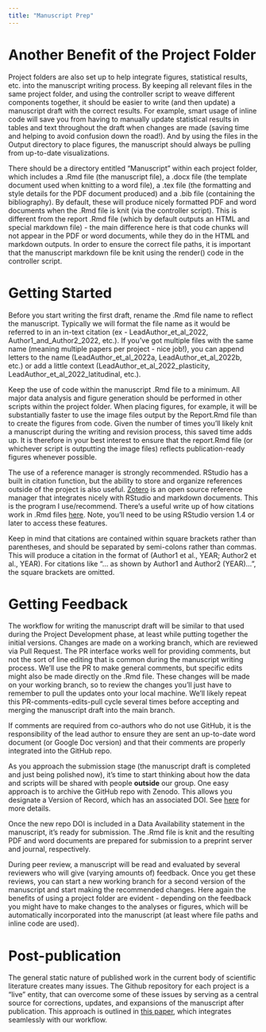 ```yaml
---
title: "Manuscript Prep"
---
```


# Another Benefit of the Project Folder

Project folders are also set up to help integrate figures, statistical results, etc. into the manuscript writing process. By keeping all relevant files in the same project folder, and using the controller script to weave different components together, it should be easier to write (and then update) a manuscript draft with the correct results. For example, smart usage of inline code will save you from having to manually update statistical results in tables and text throughout the draft when changes are made (saving time and helping to avoid confusion down the road!). And by using the files in the Output directory to place figures, the manuscript should always be pulling from up-to-date visualizations.

There should be a directory entitled "Manuscript" within each project folder, which includes a .Rmd file (the manuscript file), a .docx file (the template document used when knitting to a word file), a .tex file (the formatting and style details for the PDF document produced) and a .bib file (containing the bibliography). By default, these will produce nicely formatted PDF and word documents when the .Rmd file is knit (via the controller script). This is different from the report .Rmd file (which by default outputs an HTML and special markdown file) - the main difference here is that code chunks will not appear in the PDF or word documents, while they do in the HTML and markdown outputs. In order to ensure the correct file paths, it is important that the manuscript markdown file be knit using the render() code in the controller script.

# Getting Started

Before you start writing the first draft, rename the .Rmd file name to reflect the manuscript. Typically we will format the file name as it would be referred to in an in-text citation (ex - LeadAuthor_et_al_2022, Author1_and_Author2_2022, etc.). If you've got multiple files with the same name (meaning multiple papers per project - nice job!), you can append letters to the name (LeadAuthor_et_al_2022a, LeadAuthor_et_al_2022b, etc.) or add a little context (LeadAuthor_et_al_2022_plasticity, LeadAuthor_et_al_2022_latitudinal, etc.).

Keep the use of code within the manuscript .Rmd file to a minimum. All major data analysis and figure generation should be performed in other scripts within the project folder. When placing figures, for example, it will be substantially faster to use the image files output by the Report.Rmd file than to create the figures from code. Given the number of times you'll likely knit a manuscript during the writing and revision process, this saved time adds up. It is therefore in your best interest to ensure that the report.Rmd file (or whichever script is outputting the image files) reflects publication-ready figures whenever possible.

The use of a reference manager is strongly recommended. RStudio has a built in citation function, but the ability to store and organize references outside of the project is also useful. [Zotero](https://www.zotero.org) is an open source reference manager that integrates nicely with RStudio and markdown documents. This is the program I use/recommend. There's a useful write up of how citations work in .Rmd files [here](https://posit.co/blog/rstudio-1-4-preview-citations/). Note, you'll need to be using RStudio version 1.4 or later to access these features.

Keep in mind that citations are contained within square brackets rather than parentheses, and should be separated by semi-colons rather than commas. This will produce a citation in the format of (Author1 et al., YEAR; Author2 et al., YEAR). For citations like "... as shown by Author1 and Author2 (YEAR)...", the square brackets are omitted. 

# Getting Feedback

The workflow for writing the manuscript draft will be similar to that used during the Project Development phase, at least while putting together the initial versions. Changes are made on a working branch, which are reviewed via Pull Request. The PR interface works well for providing comments, but not the sort of line editing that is common during the manuscript writing process. We'll use the PR to make general comments, but specific edits might also be made directly on the .Rmd file. These changes will be made on your working branch, so to review the changes you'll just have to remember to pull the updates onto your local machine. We'll likely repeat this PR-comments-edits-pull cycle several times before accepting and merging the manuscript draft into the main branch.

If comments are required from co-authors who do not use GitHub, it is the responsibility of the lead author to ensure they are sent an up-to-date word document (or Google Doc version) and that their comments are properly integrated into the GitHub repo.

As you approach the submission stage (the manuscript draft is completed and just being polished now), it's time to start thinking about how the data and scripts will be shared with people **outside** our group. One easy approach is to archive the GitHub repo with Zenodo. This allows you designate a Version of Record, which has an associated DOI. See [here](https://docs.github.com/en/repositories/archiving-a-github-repository/referencing-and-citing-content) for more details.

Once the new repo DOI is included in a Data Availability statement in the manuscript, it's ready for submission. The .Rmd file is knit and the resulting PDF and word documents are prepared for submission to a preprint server and journal, respectively.

During peer review, a manuscript will be read and evaluated by several reviewers who will give (varying amounts of) feedback. Once you get these reviews, you can start a new working branch for a second version of the manuscript and start making the recommended changes. Here again the benefits of using a project folder are evident - depending on the feedback you might have to make changes to the analyses or figures, which will be automatically incorporated into the manuscript (at least where file paths and inline code are used).

# Post-publication

The general static nature of published work in the current body of scientific literature creates many issues. The Github repository for each project is a "live" entity, that can overcome some of these issues by serving as a central source for corrections, updates, and expansions of the manuscript after publication. This approach is outlined in [this paper](https://doi.org/10.1098/rsbl.2022.0463), which integrates seamlessly with our workflow.
